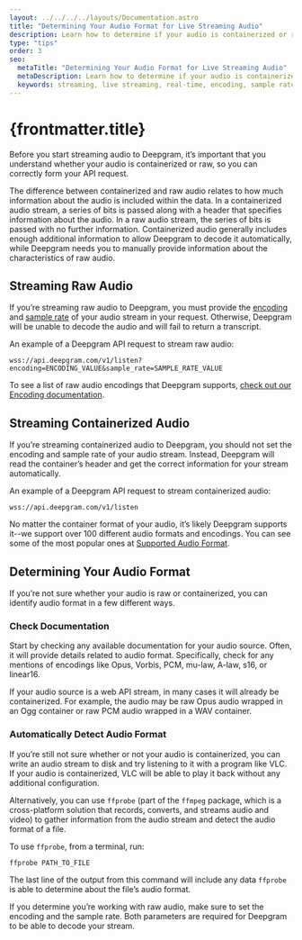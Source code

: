 ```yaml
---
layout: ../../../../layouts/Documentation.astro
title: "Determining Your Audio Format for Live Streaming Audio"
description: Learn how to determine if your audio is containerized or raw, and what this means for correctly formatting your requests to Deepgram's API.
type: "tips"
order: 3
seo:
  metaTitle: "Determining Your Audio Format for Live Streaming Audio"
  metaDescription: Learn how to determine if your audio is containerized or raw, and what this means for correctly formatting your requests to Deepgram's API.
  keywords: streaming, live streaming, real-time, encoding, sample rate, raw, containerized, audio source
---
```



# {frontmatter.title}

Before you start streaming audio to Deepgram, it’s important that you understand whether your audio is containerized or raw, so you can correctly form your API request.

The difference between containerized and raw audio relates to how much information about the audio is included within the data. In a containerized audio stream, a series of bits is passed along with a header that specifies information about the audio. In a raw audio stream, the series of bits is passed with no further information. Containerized audio generally includes enough additional information to allow Deepgram to decode it automatically, while Deepgram needs you to manually provide information about the characteristics of raw audio.

## Streaming Raw Audio

If you’re streaming raw audio to Deepgram, you must provide the [encoding](/documentation/features/encoding/) and [sample rate](/documentation/features/sample-rate/) of your audio stream in your request. Otherwise, Deepgram will be unable to decode the audio and will fail to return a transcript.

An example of a Deepgram API request to stream raw audio:

```
wss://api.deepgram.com/v1/listen?encoding=ENCODING_VALUE&sample_rate=SAMPLE_RATE_VALUE
```

To see a list of raw audio encodings that Deepgram supports, [check out our Encoding documentation](/documentation/features/encoding/).

## Streaming Containerized Audio

If you’re streaming containerized audio to Deepgram, you should not set the encoding and sample rate of your audio stream. Instead, Deepgram will read the container’s header and get the correct information for your stream automatically.

An example of a Deepgram API request to stream containerized audio:

```
wss://api.deepgram.com/v1/listen
```

No matter the container format of your audio, it’s likely Deepgram supports it--we support over 100 different audio formats and encodings. You can see some of the most popular ones at [Supported Audio Format](/documentation/getting-started/audio-formats/).

## Determining Your Audio Format

If you’re not sure whether your audio is raw or containerized, you can identify audio format in a few different ways.

### Check Documentation

Start by checking any available documentation for your audio source. Often, it will provide details related to audio format. Specifically, check for any mentions of encodings like Opus, Vorbis, PCM, mu-law, A-law, s16, or linear16.

If your audio source is a web API stream, in many cases it will already be containerized. For example, the audio may be raw Opus audio wrapped in an Ogg container or raw PCM audio wrapped in a WAV container.

### Automatically Detect Audio Format

If you’re still not sure whether or not your audio is containerized, you can write an audio stream to disk and try listening to it with a program like VLC. If your audio is containerized, VLC will be able to play it back without any additional configuration.

Alternatively, you can use `ffprobe` (part of the `ffmpeg` package, which is a cross-platform solution that records, converts, and streams audio and video) to gather information from the audio stream and detect the audio format of a file.

To use `ffprobe`, from a terminal, run:

```bash
ffprobe PATH_TO_FILE
```

The last line of the output from this command will include any data `ffprobe` is able to determine about the file’s audio format.

<Alert type="warning">

If you determine you’re working with raw audio, make sure to set the encoding and the sample rate. Both parameters are required for Deepgram to be able to decode your stream.

</Alert>
